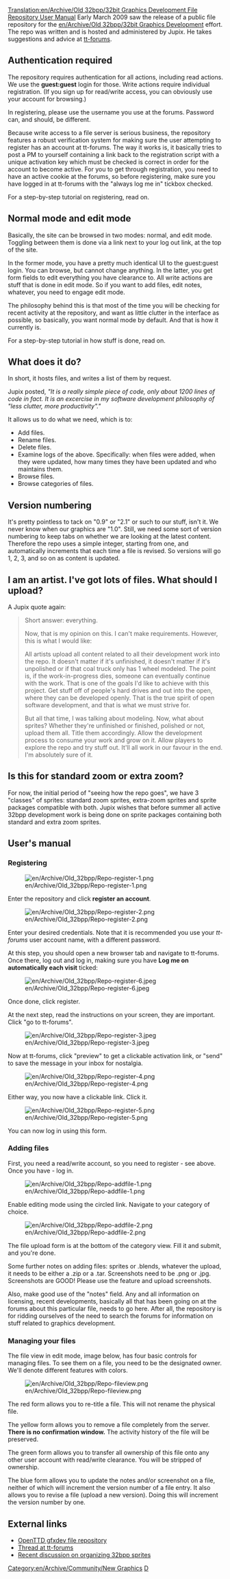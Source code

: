 [[Translation:en/Archive/Old 32bpp/32bit Graphics Development File Repository User Manual]]
Early March 2009 saw the release of a public file repository for the [[en/Archive/Old 32bpp/32bit Graphics Development]] effort. The repo was written and is hosted and administered by Jupix. He takes suggestions and advice at [http://www.tt-forums.net/viewtopic.php?f=36&t=42293 tt-forums].

==Authentication required==

The repository requires authentication for all actions, including read actions. We use the '''guest:guest''' login for those. Write actions require individual registration. (If you sign up for read/write access, you can obviously use your account for browsing.)

In registering, please use the username you use at the forums. Password can, and should, be different.

Because write access to a file server is serious business, the repository features a robust verification system for making sure the user attempting to register has an account at tt-forums. The way it works is, it basically tries to post a PM to yourself containing a link back to the registration script with a unique activation key which must be checked is correct in order for the account to become active. For you to get through registration, you need to have an active cookie at the forums, so before registering, make sure you have logged in at tt-forums with the "always log me in" tickbox checked.

For a step-by-step tutorial on registering, read on.

==Normal mode and edit mode==

Basically, the site can be browsed in two modes: normal, and edit mode. Toggling between them is done via a link next to your log out link, at the top of the site.

In the former mode, you have a pretty much identical UI to the guest:guest login. You can browse, but cannot change anything. In the latter, you get form fields to edit everything you have clearance to. All write actions are stuff that is done in edit mode. So if you want to add files, edit notes, whatever, you need to engage edit mode.

The philosophy behind this is that most of the time you will be checking for recent activity at the repository, and want as little clutter in the interface as possible, so basically, you want normal mode by default. And that is how it currently is.

For a step-by-step tutorial in how stuff is done, read on.

==What does it do?==

In short, it hosts files, and writes a list of them by request.

Jupix posted, ''"It is a really simple piece of code, only about 1200 lines of code in fact. It is an excercise in my software development philosophy of "less clutter, more productivity"."''

It allows us to do what we need, which is to:

* Add files.
* Rename files.
* Delete files.
* Examine logs of the above. Specifically: when files were added, when they were updated, how many times they have been updated and who maintains them.
* Browse files.
* Browse categories of files.

==Version numbering==

It's pretty pointless to tack on "0.9" or "2.1" or such to our stuff, isn't it. We never know when our graphics are "1.0". Still, we need some sort of version numbering to keep tabs on whether we are looking at the latest content. Therefore the repo uses a simple integer, starting from one, and automatically increments that each time a file is revised. So versions will go 1, 2, 3, and so on as content is updated.

==I am an artist. I've got lots of files. What should I upload?==

A Jupix quote again:

<blockquote style="font-style:italic">
Short answer: everything.

Now, that is my opinion on this. I can't make requirements. However, this is what I would like:

All artists upload all content related to all their development work into the repo. It doesn't matter if it's unfinished, it doesn't matter if it's unpolished or if that coal truck only has 1 wheel modeled. The point is, if the work-in-progress dies, someone can eventually continue with the work. That is one of the goals I'd like to achieve with this project. Get stuff off of people's hard drives and out into the open, where they can be developed openly. That is the true spirit of open software development, and that is what we must strive for.

But all that time, I was talking about modeling. Now, what about sprites? Whether they're unfinished or finished, polished or not, upload them all. Title them accordingly. Allow the development process to consume your work and grow on it. Allow players to explore the repo and try stuff out. It'll all work in our favour in the end. I'm absolutely sure of it.
</blockquote>

==Is this for standard zoom or extra zoom?==

For now, the initial period of "seeing how the repo goes", we have 3 "classes" of sprites: standard zoom sprites, extra-zoom sprites and sprite packages compatible with both. Jupix wishes that before summer all active 32bpp development work is being done on sprite packages containing both standard and extra zoom sprites.

==User's manual==

===Registering===

[[File:en/Archive/Old 32bpp/Repo-register-1.png]]

Enter the repository and click '''register an account'''.

[[File:en/Archive/Old 32bpp/Repo-register-2.png]]

Enter your desired credentials. Note that it is recommended you use your ''tt-forums'' user account name, with a different password.

At this step, you should open a new browser tab and navigate to tt-forums. Once there, log out and log in, making sure you have '''Log me on automatically each visit''' ticked:

[[File:en/Archive/Old 32bpp/Repo-register-6.jpeg]]

Once done, click register.

At the next step, read the instructions on your screen, they are important. Click "go to tt-forums".

[[File:en/Archive/Old 32bpp/Repo-register-3.jpeg]]

Now at tt-forums, click "preview" to get a clickable activation link, or "send" to save the message in your inbox for nostalgia. 

[[File:en/Archive/Old 32bpp/Repo-register-4.png]]

Either way, you now have a clickable link. Click it.

[[File:en/Archive/Old 32bpp/Repo-register-5.png]]

You can now log in using this form.

===Adding files===

First, you need a read/write account, so you need to register - see above. Once you have - log in.

[[File:en/Archive/Old 32bpp/Repo-addfile-1.png]]

Enable editing mode using the circled link. Navigate to your category of choice.

[[File:en/Archive/Old 32bpp/Repo-addfile-2.png]]

The file upload form is at the bottom of the category view. Fill it and submit, and you're done.

Some further notes on adding files: sprites or .blends, whatever the upload, it needs to be either a .zip or a .tar. Screenshots need to be .png or .jpg. Screenshots are GOOD! Please use the feature and upload screenshots.

Also, make good use of the "notes" field. Any and all information on licensing, recent developments, basically all that has been going on at the forums about this particular file, needs to go here. After all, the repository is for ridding ourselves of the need to search the forums for information on stuff related to graphics development.

===Managing your files===

The file view in edit mode, image below, has four basic controls for managing files. To see them on a file, you need to be the designated owner. We'll denote different features with colors.

[[File:en/Archive/Old 32bpp/Repo-fileview.png]]

The red form allows you to re-title a file. This will not rename the physical file.

The yellow form allows you to remove a file completely from the server. '''There is no confirmation window.''' The activity history of the file will be preserved.

The green form allows you to transfer all ownership of this file onto any other user account with read/write clearance. You will be stripped of ownership.

The blue form allows you to update the notes and/or screenshot on a file, neither of which will increment the version number of a file entry. It also allows you to revise a file (upload a new version). Doing this will increment the version number by one.

==External links==

* [http://jupix.info/openttd/gfxdev-repo OpenTTD gfxdev file repository]
* [http://www.tt-forums.net/viewtopic.php?f=36&t=42293 Thread at tt-forums]
* [http://www.tt-forums.net/viewtopic.php?f=36&t=33496&start=60 Recent discussion on organizing 32bpp sprites]


{{en/Archive/Old 32bpp/Navbox Graphics Development}}

[[Category:en/Archive/Community/New Graphics]][[Category:en/Archive/Old 32bpp/32bpp Graphics Developer resources|D]]